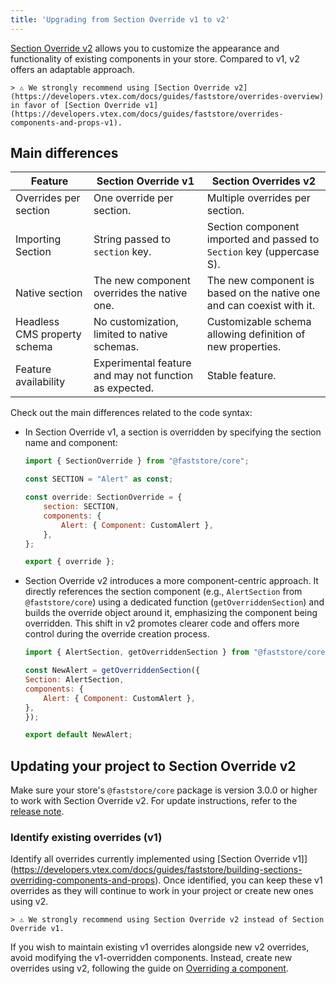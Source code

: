 ```yaml
---
title: 'Upgrading from Section Override v1 to v2'
---
```


[Section Override v2](https://developers.vtex.com/docs/guides/faststore/overrides-overview) allows you to customize the appearance and functionality of existing components in your store. Compared to v1, v2 offers an adaptable approach. 

    > ⚠️ We strongly recommend using [Section Override v2](https://developers.vtex.com/docs/guides/faststore/overrides-overview) in favor of [Section Override v1](https://developers.vtex.com/docs/guides/faststore/overrides-components-and-props-v1).

## Main differences

| Feature                       | Section Override v1                                           | Section Overrides v2                                                          |
| ----------------------------- | ------------------------------------------------------ | --------------------------------------------------------------------- |
| Overrides per section         | One override per section.                              | Multiple overrides per section.                                       |
| Importing Section             | String passed to `section` key.                        | Section component imported and passed to `Section` key (uppercase S). |
| Native section                | The new component overrides the native one.            | The new component is based on the native one and can coexist with it. |
| Headless CMS property schema  | No customization, limited to native schemas.           | Customizable schema allowing definition of new properties.            |
| Feature availability          | Experimental feature and may not function as expected. | Stable feature.                                                       |

Check out the main differences related to the code syntax:

- In Section Override v1, a section is overridden by specifying the section name and component:

    ```js
    import { SectionOverride } from "@faststore/core";

    const SECTION = "Alert" as const;

    const override: SectionOverride = {
        section: SECTION,
        components: {
            Alert: { Component: CustomAlert },  
        },
    };

    export { override };
    ```

- Section Override v2 introduces a more component-centric approach. It directly references the section component (e.g., `AlertSection` from `@faststore/core`) using a dedicated function (`getOverriddenSection`) and builds the override object around it, emphasizing the component being overridden. This shift in v2 promotes clearer code and offers more control during the override creation process.

    ```js
    import { AlertSection, getOverriddenSection } from "@faststore/core";  

    const NewAlert = getOverriddenSection({ 
    Section: AlertSection, 
    components: {  
        Alert: { Component: CustomAlert },  
    }, 
    });  

    export default NewAlert;  
    ```

## Updating your project to Section Override v2

Make sure your store's `@faststore/core` package is version 3.0.0 or higher to work with Section Override v2. For update instructions, refer to the [release note](https://github.com/vtex/faststore/releases/tag/v3.0.0).

### Identify existing overrides (v1)

Identify all overrides currently implemented using [Section Override v1]](https://developers.vtex.com/docs/guides/faststore/building-sections-overriding-components-and-props). Once identified, you can keep these v1 overrides as they will continue to work in your project or create new ones using v2.

    > ⚠️ We strongly recommend using Section Override v2 instead of Section Override v1.

If you wish to maintain existing v1 overrides alongside new v2 overrides, avoid modifying the v1-overridden components. Instead, create new overrides using v2, following the guide on [Overriding a component](https://developers.vtex.com/docs/guides/faststore/overrides-native-component).
